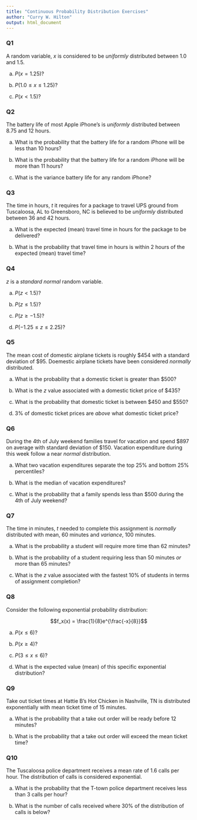 ```yaml
---
title: "Continuous Probability Distribution Exercises"
author: "Curry W. Hilton"
output: html_document
---
```


### Q1

A random variable, $x$ is considered to be *uniformly* distributed between 1.0 and 1.5.

a. $P(x=1.25)$?

b. $P(1.0 \leq x \leq 1.25)$?

c. $P(x < 1.5)$?

### Q2

The battery life of most Apple iPhone's is *uniformly* distributed between 8.75 and 12 hours.

a. What is the probability that the battery life for a random iPhone will be less than 10 hours?

b. What is the probability that the battery life for a random iPhone will be more than 11 hours?

c. What is the variance battery life for any random iPhone?

### Q3

The time in hours, $t$ it requires for a package to travel UPS ground from Tuscaloosa, AL to Greensboro, NC is believed to be *uniformly* distributed between 36 and 42 hours.

a. What is the expected (mean) travel time in hours for the package to be delivered?

b. What is the probability that travel time in hours is within 2 hours of the expected (mean) travel time?

### Q4 

$z$ is a *standard normal* random variable.

a. $P(z < 1.5)$?

b. $P(z \leq 1.5)$?

c. $P(z \geq -1.5)$?

d. $P(-1.25 \leq z \leq 2.25)$?

### Q5

The mean cost of domestic airplane tickets is roughly $454 with a standard deviation of $95.  Doemestic airplane tickets have been considered *normally* distributed.

a. What is the probability that a domestic ticket is greater than $500?

b. What is the $z$ value associated with a domestic ticket price of $435?

c. What is the probability that domestic ticket is between $450 and $550?

d. 3% of domestic ticket prices are *above* what domestic ticket price?

### Q6

During the 4th of July weekend families travel for vacation and spend $897 on average with standard deviation of $150. Vacation expenditure during this week follow a near *normal* distribution.

a. What two vacation expenditures separate the top 25% and bottom 25% percentiles?

b. What is the median of vacation expenditures?

c. What is the probability that a family spends less than $500 during the 4th of July weekend?

### Q7

The time in minutes, $t$ needed to complete this assignment is *normally* distributed with mean, 60 minutes and *variance*, 100 minutes.

a. What is the probability a student will require more time than 62 minutes?

b. What is the probability of a student requiring less than 50 minutes *or* more than 65 minutes?

c. What is the $z$ value associated with the fastest 10% of students in terms of assignment completion?

### Q8

Consider the following exponential probability distribution:

$$f_x(x) = \frac{1}{8}e^{\frac{-x}{8}}$$

a. $P(x \leq 6)$?

b. $P(x \geq 4)$?

c. $P(3 \leq x \leq 6)$?

d. What is the expected value (mean) of this specific exponential distribution?

### Q9

Take out ticket times at Hattie B's Hot Chicken in Nashville, TN is distributed exponentially with mean ticket time of 15 minutes.

a. What is the probability that a take out order will be ready before 12 minutes?

b. What is the probability that a take out order will exceed the mean ticket time?


### Q10

The Tuscaloosa police department receives a mean rate of 1.6 calls per hour.  The distribution of calls is considered exponential.

a. What is the probability that the T-town police department receives less than 3 calls per hour?

b. What is the number of calls received where 30% of the distribution of calls is below?

